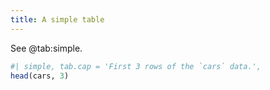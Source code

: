 ```yaml
---
title: A simple table
---
```


See @tab:simple.

<!-- ... -->

```r
#| simple, tab.cap = 'First 3 rows of the `cars` data.',
head(cars, 3)
```
